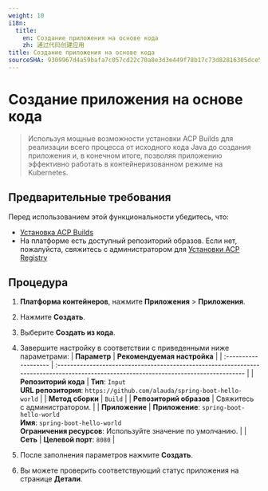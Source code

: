 ```yaml
---
weight: 10
i18n:
  title:
    en: Создание приложения на основе кода
    zh: 通过代码创建应用
title: Создание приложения на основе кода
sourceSHA: 9309967d4a59bafa7c057cd22c70a8e3d3e449f78b17c73d82816305dce5c593
---
```


# Создание приложения на основе кода

> Используя мощные возможности установки ACP Builds для реализации всего процесса от исходного кода Java до создания приложения и, в конечном итоге, позволяя приложению эффективно работать в контейнеризованном режиме на Kubernetes.

## Предварительные требования

Перед использованием этой функциональности убедитесь, что:

- [Установка ACP Builds](../install_builds/install_builds_opeator.mdx)
- На платформе есть доступный репозиторий образов. Если нет, пожалуйста, свяжитесь с администратором для [Установки ACP Registry](/developer/registry/install_registry.mdx)

## Процедура

1. **Платформа контейнеров**, нажмите **Приложения** > **Приложения**.

2. Нажмите **Создать**.

3. Выберите **Создать из кода**.

4. Завершите настройку в соответствии с приведенными ниже параметрами:
   | **Параметр**        | **Рекомендуемая настройка**                                                                                                          |
   | :------------------- | :------------------------------------------------------------------------------------------------------------------------------------- |
   | **Репозиторий кода** | **Тип**: `Input`<br /> **URL репозитория**: `https://github.com/alauda/spring-boot-hello-world`                                        |
   | **Метод сборки**     | `Build`                                                                                                                                |
   | **Репозиторий образов** | Свяжитесь с администратором.                                                                                                          |
   | **Приложение**      | **Приложение**: `spring-boot-hello-world`<br /> **Имя**: `spring-boot-hello-world` <br />**Ограничения ресурсов**: Используйте значение по умолчанию. |
   | **Сеть**            | **Целевой порт**: `8080`                                                                                                                |

5. После заполнения параметров нажмите **Создать**.

6. Вы можете проверить соответствующий статус приложения на странице **Детали**.
